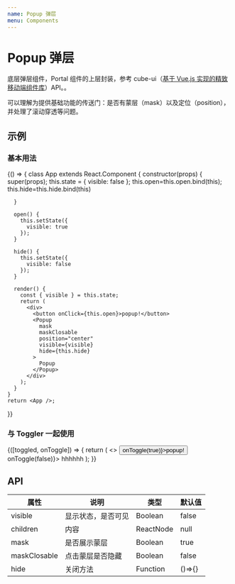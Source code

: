 ```yaml
---
name: Popup 弹层
menu: Components
---
```



# Popup 弹层

底层弹层组件，Portal 组件的上层封装，参考 cube-ui（[基于 Vue.js 实现的精致移动端组件库](https://didi.github.io/cube-ui/#/zh-CN)）API。。

可以理解为提供基础功能的传送门：是否有蒙层（mask）以及定位（position），并处理了滚动穿透等问题。

## 示例

### 基本用法

<Playground>
  {() => {
    class App extends React.Component {
      constructor(props) {
        super(props);
        this.state = {
          visible: false
        };
        this.open=this.open.bind(this);        
        this.hide=this.hide.bind(this)

      }

      open() {
        this.setState({
          visible: true
        });
      }

      hide() {
        this.setState({
          visible: false
        });
      }

      render() {
        const { visible } = this.state;
        return (
          <div>
            <button onClick={this.open}>popup!</button>
            <Popup
              mask
              maskClosable
              position="center"
              visible={visible}
              hide={this.hide}
            >
              Popup
            </Popup>
          </div>
        );
      }
    }
    return <App />;

}}

</Playground>

### 与 Toggler 一起使用

<Playground>
  <Toggler>
    {([toggled, onToggle]) => {
      return (
        <>
          <button onClick={() => onToggle(true)}>popup!</button>
          <Popup maskClosable visible={toggled} position="bottom" hide={() => onToggle(false)}>
            hhhhhh
          </Popup>
        </>
      );
    }}
  </Toggler>
</Playground>

## API

| 属性         | 说明               | 类型      | 默认值 |
| ------------ | ------------------ | --------- | ------ |
| visible      | 显示状态，是否可见 | Boolean   | false  |
| children     | 内容               | ReactNode | null   |
| mask         | 是否展示蒙层       | Boolean   | true   |
| maskClosable | 点击蒙层是否隐藏   | Boolean   | false  |
| hide         | 关闭方法           | Function  | ()=>{} |
